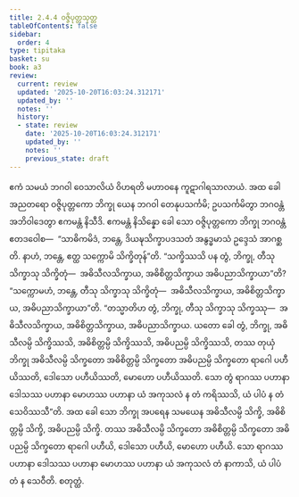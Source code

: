 ```yaml
---
title: 2.4.4 ဝဇ္ဇိပုတ္တသုတ္တ
tableOfContents: false
sidebar:
  order: 4
type: tipitaka
basket: su
book: a3
review:
  current: review
  updated: '2025-10-20T16:03:24.312171'
  updated_by: ''
  notes: ''
  history:
  - state: review
    date: '2025-10-20T16:03:24.312171'
    updated_by: ''
    notes: ''
    previous_state: draft
---
```



<DynamicBreadcrumb />


<ReviewStatus review={frontmatter.review} showDetails={true} />

<HypothesisAnnotation frontmatter={frontmatter} />

<Division number="85" book="a3" e="ch" v="15" p="231">

<Paragraph number="736" book="a3">
ဧကံ သမယံ ဘဂဝါ ဝေသာလိယံ ဝိဟရတိ မဟာဝနေ ကူဋာဂါရသာလာယံ. အထ ခေါ အညတရော ဝဇ္ဇိပုတ္တကော ဘိက္ခု ယေန ဘဂဝါ တေနုပသင်္ကမိ; ဥပသင်္ကမိတွာ ဘဂဝန္တံ အဘိဝါဒေတွာ ဧကမန္တံ နိသီဒိ. ဧကမန္တံ နိသိန္နော ခေါ သော ဝဇ္ဇိပုတ္တကော ဘိက္ခု ဘဂဝန္တံ ဧတဒဝေါစ—  “သာဓိကမိဒံ, ဘန္တေ, ဒိယဍ္ဎသိက္ခာပဒသတံ အနွဒ္ဓမာသံ ဥဒ္ဒေသံ အာဂစ္ဆတိ. နာဟံ, ဘန္တေ, ဧတ္ထ သက္ကောမိ သိက္ခိတုန်”တိ. “သက္ခိဿသိ ပန တွံ, ဘိက္ခု, တီသု သိက္ခာသု သိက္ခိတုံ—  အဓိသီလသိက္ခာယ, အဓိစိတ္တသိက္ခာယ အဓိပညာသိက္ခာယာ”တိ? “သက္ကောမဟံ, ဘန္တေ, တီသု သိက္ခာသု သိက္ခိတုံ—  အဓိသီလသိက္ခာယ, အဓိစိတ္တသိက္ခာယ, အဓိပညာသိက္ခာယာ”တိ. “တသ္မာတိဟ တွံ, ဘိက္ခု, တီသု သိက္ခာသု သိက္ခဿု—  အဓိသီလသိက္ခာယ, အဓိစိတ္တသိက္ခာယ, အဓိပညာသိက္ခာယ.
</Paragraph>

<Paragraph number="737" book="a3">
ယတော ခေါ တွံ, ဘိက္ခု, အဓိသီလမ္ပိ သိက္ခိဿသိ, အဓိစိတ္တမ္ပိ သိက္ခိဿသိ, အဓိပညမ္ပိ သိက္ခိဿသိ, တဿ တုယှံ ဘိက္ခု အဓိသီလမ္ပိ သိက္ခတော အဓိစိတ္တမ္ပိ သိက္ခတော အဓိပညမ္ပိ သိက္ခတော ရာဂေါ ပဟီယိဿတိ, ဒေါသော ပဟီယိဿတိ, မောဟော ပဟီယိဿတိ. သော တွံ ရာဂဿ ပဟာနာ ဒေါသဿ ပဟာနာ မောဟဿ ပဟာနာ ယံ အကုသလံ န တံ ကရိဿသိ, ယံ ပါပံ န တံ သေဝိဿသီ”တိ.
</Paragraph>

<Paragraph number="738" book="a3">
အထ ခေါ သော ဘိက္ခု အပရေန သမယေန အဓိသီလမ္ပိ သိက္ခိ, အဓိစိတ္တမ္ပိ သိက္ခိ, အဓိပညမ္ပိ သိက္ခိ. တဿ အဓိသီလမ္ပိ သိက္ခတော အဓိစိတ္တမ္ပိ သိက္ခတော အဓိပညမ္ပိ သိက္ခတော ရာဂေါ ပဟီယိ, ဒေါသော ပဟီယိ, မောဟော ပဟီယိ. သော ရာဂဿ ပဟာနာ ဒေါသဿ ပဟာနာ မောဟဿ ပဟာနာ ယံ အကုသလံ တံ နာကာသိ, ယံ ပါပံ တံ န သေဝီတိ.

</Paragraph>
</Division>

<Paragraph number="739" type="center" book="a3">
စတုတ္ထံ.
</Paragraph>
